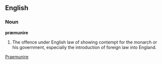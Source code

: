 ==English==
===Noun===
'''præmunire'''
# The offence under English law of showing contempt for the monarch or his government, especially the introduction of foreign law into England.


[[Category:English words spelled with diacritics or ligatures|Praemunire]]